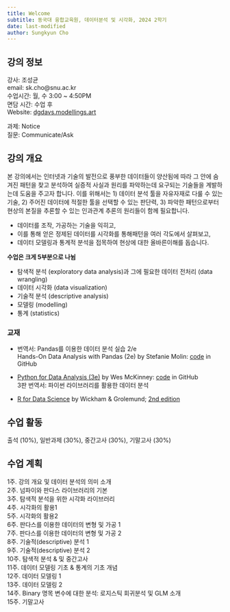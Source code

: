 ```yaml
---
title: Welcome
subtitle: 동국대 융합교육원, 데이터분석 및 시각화, 2024 2학기
date: last-modified
author: Sungkyun Cho
---
```


## 강의 정보
강사: 조성균  
email: sk.cho@snu.ac.kr  
수업시간: 월, 수 3:00 ~ 4:50PM  
면담 시간: 수업 후  
Website: [dgdavs.modellings.art](https://dgdavs.modellings.art)

과제: Notice  
질문: Communicate/Ask

## 강의 개요
본 강의에서는 인터넷과 기술의 발전으로 풍부한 데이터들이 양산됨에 따라 그 안에 숨겨진 패턴을 찾고 분석하여 실증적 사실과 원리를 파악하는데 요구되는 기술들을 계발하는데 도움을 주고자 합니다. 이를 위해서는 1) 데이터 분석 툴을 자유자재로 다룰 수 있는 기술, 2) 주어진 데이터에 적절한 툴을 선택할 수 있는 판단력, 3) 파악한 패턴으로부터 현상의 본질을 추론할 수 있는 인과관계 추론의 원리들이 함께 필요합니다.

- 데이터를 조작, 가공하는 기술을 익히고, 
- 이를 통해 얻은 정제된 데이터를 시각화를 통해패턴을 여러 각도에서 살펴보고, 
- 데이터 모델링과 통계적 분석을 접목하여 현상에 대한 올바른이해를 돕습니다.

**수업은 크게 5부분으로 나뉨**

- 탐색적 분석 (exploratory data analysis)과 그에 필요한 데이터 전처리 (data wrangling)
- 데이터 시각화 (data visualization) 
- 기술적 분석 (descriptive analysis)
- 모델링 (modelling)
- 통계 (statistics)


### 교재

- 번역서: Pandas를 이용한 데이터 분석 실습 2/e  
  Hands-On Data Analysis with Pandas (2e) by Stefanie Molin: 
    [code](https://github.com/stefmolin/Hands-On-Data-Analysis-with-Pandas-2nd-edition) in GitHub 

- [Python for Data Analysis (3e)](https://wesmckinney.com/book/) by Wes McKinney: 
    [code](https://github.com/wesm/pydata-book/tree/3rd-edition) in GitHub  
    3판 번역서: 파이썬 라이브러리를 활용한 데이터 분석

- [R for Data Science](https://r4ds.had.co.nz/index.html) by Wickham & Grolemund; 
    [2nd edition](https://r4ds.hadley.nz/ )


## 수업 활동
출석 (10%), 일반과제 (30%), 중간고사 (30%), 기말고사 (30%)

## 수업 계획
1주. 강의 개요 및 데이터 분석의 의미 소개  
2주. 넘파이와 판다스 라이브러리의 기본  
3주. 탐색적 분석을 위한 시각화 라이브러리  
4주. 시각화의 활용1  
5주. 시각화의 활용2  
6주. 판다스를 이용한 데이터의 변형 및 가공 1  
7주. 판다스를 이용한 데이터의 변형 및 가공 2  
8주. 기술적(descriptive) 분석 1  
9주. 기술적(descriptive) 분석 2  
10주. 탐색적 분석 & 및 중간고사  
11주. 데이터 모델링 기초 & 통계의 기초 개념  
12주. 데이터 모델링 1  
13주. 데이터 모델링 2  
14주. Binary 명목 변수에 대한 분석: 로지스틱 회귀분석 및 GLM 소개  
15주. 기말고사